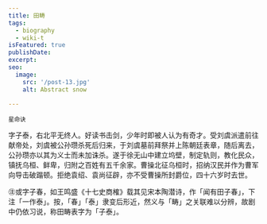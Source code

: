 ```yaml
---
title: 田畴
tags:
  - biography
  - wiki-t
isFeatured: true
publishDate: 
excerpt: 
seo:
  image:
    src: '/post-13.jpg'
    alt: Abstract snow

---
```



<div class="flex justify-evenly sm:flex-row flex-col">
  <div class="flex flex-col items-center">
    <RadarChart_DLC client:load data={[71, 88, 76, 87, 91
    ]} />
    <small class="indent-0">星命诀</small>
  </div>
</div>

字子泰，右北平无终人。好读书击剑，少年时即被人认为有奇才。受刘虞派遣前往献帝处，刘虞被公孙瓒杀死后归来，于刘虞墓前拜祭并上陈朝廷表章，随后离去，公孙瓒亦以其为义士而未加诛杀。遂于徐无山中建立坞壁，制定轨则，教化民众，镇抚乌桓、鲜卑，归附之百姓有五千余家。曹操北征乌桓时，招纳汉民并作为曹军向导击破蹋顿。拒绝袁绍、袁尚征辟，亦不受曹操所封爵位，四十六岁时去世。

㊟或字子春，如王鸣盛《十七史商榷》载其见宋本陶潜诗，作「闻有田子春」，下注「一作泰」。按，「春」「泰」隶变后形近，然义与「畴」之关联难以分辨，故剧中仍依习说，称田畴表字为「子泰」。
